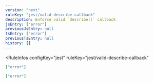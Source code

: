 ```yaml
---
version: "next"
ruleKey: "jest/valid-describe-callback"
description: Enforce valid `describe()` callback
jsEntry: ["error"]
previousJsEntry: null
tsEntry: ["error"]
previousTsEntry: null
history: []
---
```


<RuleInfos 
  configKey="jest" 
  ruleKey="jest/valid-describe-callback" 
>

```json
["error"]
```

```json
["error"]
```

</RuleInfos>
